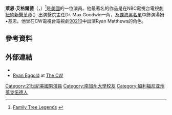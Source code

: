 {{NoteTA
|1=zh-hans:瑞安·艾戈尔德;zh-hant:萊恩·艾格爾德;}}{{藝人
|英文名=Ryan Eggold
|民族=美國白人
|語言=[[英語|英語]]
|代表作=《[[諜海黑名單|諜海黑名單]]》
|type=男演員
|name=萊恩·艾格爾德
|image=	File:Ryan Eggold 2009.jpg
|图片简介=
|birth_name=
|教育程度=[[南加州大學|南加州大學]]、[[聖瑪格麗特天主教高中|聖瑪格麗特天主教高中]]
|国籍={{美國}}
|birth_date={{Birth_date_and_age|1984|8|10}}
|birth_place=[[美國|美國]][[加利福尼亞州|加利福尼亞州]][[萊克伍德|萊克伍德]]
|years_active=2006年至今
|职业=演員
|imdb=2375297
}}
'''萊恩·艾格爾德'''（{{lang-en|Ryan Eggold}}，{{bd|1984年|8月10日}}）<ref>[http://www.familytreelegends.com/records/39461?c=search&first=&last=Eggold Family Tree Legends] {{webarchive|url=https://web.archive.org/web/20120604113620/http://www.familytreelegends.com/records/39461?c=search&first=&last=Eggold |date=2012-06-04 }}</ref>是[[美國|美國]]的一位演員。他最著名的作品是在NBC電視台電視劇 [[紐約新醫革命|紐約新醫革命]]({{lang-en|New Amsterdam}}）出演醫院主任Dr. Max Goodwin一角，及[[諜海黑名單|諜海黑名單]]中飾演湯姆•基恩。他曾在CW電視台電視劇[[90210|90210]]中出演Ryan Matthews的角色。

==參考資料==
{{reflist}}
==外部連結==
* {{IMDb name|2375297}}
* [https://web.archive.org/web/20110523234201/http://cwtv.com/shows/90210/cast/ryan-eggold Ryan Eggold] at [[The_CW|The CW]]
[[Category:21世紀美國男演員|Category:21世紀美國男演員]]
[[Category:南加州大學校友|Category:南加州大學校友]]
[[Category:加利福尼亚州莱克伍德人|Category:加利福尼亚州莱克伍德人]]